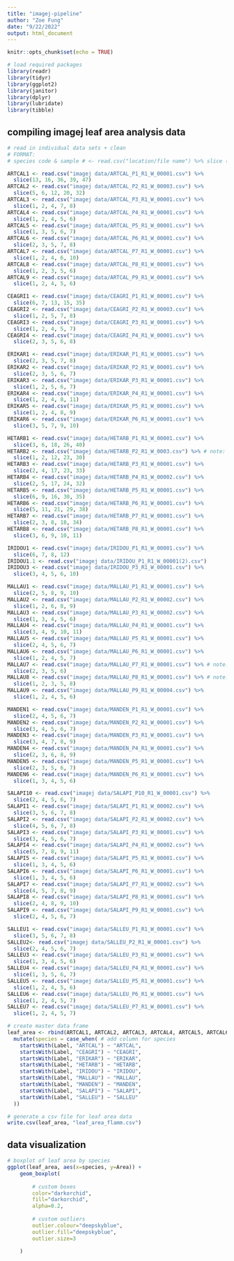 ```yaml
---
title: "imagej-pipeline"
author: "Zoe Fung"
date: "9/22/2022"
output: html_document
---
```


```r
knitr::opts_chunk$set(echo = TRUE)
```

```r
# load required packages
library(readr)
library(tidyr)
library(ggplot2)
library(janitor)
library(dplyr)
library(lubridate)
library(tibble)
```

## compiling imagej leaf area analysis data
```r
# read in individual data sets + clean
# FORMAT:
# species code & sample # <- read.csv("location/file name") %>% slice (rows that contain the area data corresponding to the leaves)

ARTCAL1 <- read.csv("imagej data/ARTCAL_P1_R1_W_00001.csv") %>%
  slice(13, 16, 36, 39, 47)
ARTCAL2 <- read.csv("imagej data/ARTCAL_P2_R1_W_00003.csv") %>%
  slice(5, 6, 12, 20, 32)
ARTCAL3 <- read.csv("imagej data/ARTCAL_P3_R1_W_00001.csv") %>%
  slice(1, 2, 4, 7, 8)
ARTCAL4 <- read.csv("imagej data/ARTCAL_P4_R1_W_00001.csv") %>%
  slice(1, 2, 4, 5, 6)
ARTCAL5 <- read.csv("imagej data/ARTCAL_P5_R1_W_00001.csv") %>%
  slice(1, 3, 5, 6, 7)
ARTCAL6 <- read.csv("imagej data/ARTCAL_P6_R1_W_00001.csv") %>%
  slice(2, 3, 5, 7, 8)
ARTCAL7 <- read.csv("imagej data/ARTCAL_P7_R1_W_00001.csv") %>%
  slice(1, 2, 4, 6, 10)
ARTCAL8 <- read.csv("imagej data/ARTCAL_P8_R1_W_00001.csv") %>%
  slice(1, 2, 3, 5, 6)
ARTCAL9 <- read.csv("imagej data/ARTCAL_P9_R1_W_00001.csv") %>%
  slice(1, 2, 4, 5, 6)

CEAGRI1 <- read.csv("imagej data/CEAGRI_P1_R1_W_00001.csv") %>%
  slice(6, 7, 13, 15, 35)
CEAGRI2 <- read.csv("imagej data/CEAGRI_P2_R1_W_00003.csv") %>%
  slice(1, 2, 5, 7, 8)
CEAGRI3 <- read.csv("imagej data/CEAGRI_P3_R1_W_00001.csv") %>%
  slice(1, 2, 4, 5, 7)
CEAGRI4 <- read.csv("imagej data/CEAGRI_P4_R1_W_00001.csv") %>%
  slice(2, 3, 5, 6, 8)

ERIKAR1 <- read.csv("imagej data/ERIKAR_P1_R1_W_00001.csv") %>%
  slice(2, 3, 5, 7, 8)
ERIKAR2 <- read.csv("imagej data/ERIKAR_P2_R1_W_00001.csv") %>%
  slice(2, 3, 5, 6, 7)
ERIKAR3 <- read.csv("imagej data/ERIKAR_P3_R1_W_00001.csv") %>%
  slice(1, 2, 5, 6, 7)
ERIKAR4 <- read.csv("imagej data/ERIKAR_P4_R1_W_00001.csv") %>%
  slice(1, 2, 4, 8, 11)
ERIKAR5 <- read.csv("imagej data/ERIKAR_P5_R1_W_00001.csv") %>%
  slice(1, 2, 4, 8, 9)
ERIKAR6 <- read.csv("imagej data/ERIKAR_P6_R1_W_00001.csv") %>%
  slice(3, 5, 7, 9, 10)

HETARB1 <- read.csv("imagej data/HETARB_P1_R1_W_00001.csv") %>%
  slice(3, 6, 18, 26, 40)
HETARB2 <- read.csv("imagej data/HETARB_P2_R1_W_0003.csv") %>% # note: leaf 2 was connected to ruler; inaccurate measurement
  slice(1, 2, 12, 23, 30)
HETARB3 <- read.csv("imagej data/HETARB_P3_R1_W_00001.csv") %>%
  slice(2, 4, 17, 23, 33)
HETARB4 <- read.csv("imagej data/HETARB_P4_R1_W_00002.csv") %>%
  slice(2, 5, 17, 24, 32)
HETARB5 <- read.csv("imagej data/HETARB_P5_R1_W_00001.csv") %>%
  slice(6, 9, 16, 30, 35)
HETARB6 <- read.csv("imagej data/HETARB_P6_R1_W_00001.csv") %>%
  slice(5, 11, 21, 29, 38)
HETARB7 <- read.csv("imagej data/HETARB_P7_R1_W_00001.csv") %>%
  slice(2, 3, 8, 18, 34)
HETARB8 <- read.csv("imagej data/HETARB_P8_R1_W_00001.csv") %>%
  slice(3, 6, 9, 10, 11)

IRIDOU1 <- read.csv("imagej data/IRIDOU_P1_R1_W_00001.csv") %>%
  slice(6, 7, 8, 12)
IRIDOU1.1 <- read.csv("imagej data/IRIDOU_P1_R1_W_00001(2).csv") 
IRIDOU3 <- read.csv("imagej data/IRIDOU_P3_R1_W_00001.csv") %>%
  slice(3, 4, 5, 6, 10)

MALLAU1 <- read.csv("imagej data/MALLAU_P1_R1_W_00001.csv") %>%
  slice(2, 5, 8, 9, 10)
MALLAU2 <- read.csv("imagej data/MALLAU_P2_R1_W_00002.csv") %>%
  slice(1, 2, 6, 8, 9)
MALLAU3 <- read.csv("imagej data/MALLAU_P3_R1_W_00002.csv") %>%
  slice(1, 3, 4, 5, 6)
MALLAU4 <- read.csv("imagej data/MALLAU_P4_R1_W_00001.csv") %>%
  slice(3, 4, 9, 10, 11)
MALLAU5 <- read.csv("imagej data/MALLAU_P5_R1_W_00001.csv") %>%
  slice(2, 4, 5, 6, 7)
MALLAU6 <- read.csv("imagej data/MALLAU_P6_R1_W_00001.csv") %>%
  slice(1, 2, 4, 5, 7)
MALLAU7 <- read.csv("imagej data/MALLAU_P7_R1_W_00001.csv") %>% # note: missing measurement for leaf 4 (connected to the ruler)
  slice(2, 3, 5, 6)
MALLAU8 <- read.csv("imagej data/MALLAU_P8_R1_W_00001.csv") %>% # note: leaf 3 connected to ruler; measurement inaccurate
  slice(1, 2, 3, 5, 8)
MALLAU9 <- read.csv("imagej data/MALLAU_P9_R1_W_00004.csv") %>%
  slice(1, 2, 4, 5, 6)

MANDEN1 <- read.csv("imagej data/MANDEN_P1_R1_W_00001.csv") %>%
  slice(2, 4, 5, 6, 7)
MANDEN2 <- read.csv("imagej data/MANDEN_P2_R1_W_00001.csv") %>%
  slice(3, 4, 5, 6, 7)
MANDEN3 <- read.csv("imagej data/MANDEN_P3_R1_W_00001.csv") %>%
  slice(3, 4, 7, 8, 9)
MANDEN4 <- read.csv("imagej data/MANDEN_P4_R1_W_00001.csv") %>%
  slice(2, 3, 6, 8, 9)
MANDEN5 <- read.csv("imagej data/MANDEN_P5_R1_W_00001.csv") %>%
  slice(2, 3, 5, 6, 7)
MANDEN6 <- read.csv("imagej data/MANDEN_P6_R1_W_00001.csv") %>%
  slice(1, 3, 4, 5, 6)

SALAPI10 <- read.csv("imagej data/SALAPI_P10_R1_W_00001.csv") %>%
  slice(2, 4, 5, 6, 7)
SALAPI1 <- read.csv("imagej data/SALAPI_P1_R1_W_00002.csv") %>%
  slice(3, 5, 6, 7, 8)
SALAPI2 <- read.csv("imagej data/SALAPI_P2_R1_W_00002.csv") %>%
  slice(4, 5, 6, 7, 8)
SALAPI3 <- read.csv("imagej data/SALAPI_P3_R1_W_00001.csv") %>%
  slice(3, 4, 5, 6, 7) 
SALAPI4 <- read.csv("imagej data/SALAPI_P4_R1_W_00002.csv") %>%
  slice(5, 7, 8, 9, 11)
SALAPI5 <- read.csv("imagej data/SALAPI_P5_R1_W_00001.csv") %>%
  slice(1, 3, 4, 5, 6)
SALAPI6 <- read.csv("imagej data/SALAPI_P6_R1_W_00001.csv") %>%
  slice(1, 3, 4, 5, 6)
SALAPI7 <- read.csv("imagej data/SALAPI_P7_R1_W_00002.csv") %>%
  slice(4, 5, 7, 8, 9)
SALAPI8 <- read.csv("imagej data/SALAPI_P8_R1_W_00001.csv") %>%
  slice(2, 4, 8, 9, 10)
SALAPI9 <- read.csv("imagej data/SALAPI_P9_R1_W_00001.csv") %>%
  slice(2, 4, 5, 6, 7)

SALLEU1 <- read.csv("imagej data/SALLEU_P1_R1_W_00001.csv") %>%
  slice(3, 5, 6, 7, 8)
SALLEU2<- read.csv("imagej data/SALLEU_P2_R1_W_00001.csv") %>%
  slice(2, 4, 5, 6, 7)
SALLEU3 <- read.csv("imagej data/SALLEU_P3_R1_W_00001.csv") %>%
  slice(1, 3, 4, 5, 6)
SALLEU4 <- read.csv("imagej data/SALLEU_P4_R1_W_00001.csv") %>%
  slice(1, 3, 5, 6, 7)
SALLEU5 <- read.csv("imagej data/SALLEU_P5_R1_W_00001.csv") %>%
  slice(1, 2, 4, 5, 6)
SALLEU6 <- read.csv("imagej data/SALLEU_P6_R1_W_00001.csv") %>%
  slice(1, 2, 4, 5, 7)
SALLEU7 <- read.csv("imagej data/SALLEU_P7_R1_W_00001.csv") %>%
  slice(1, 2, 4, 5, 7)

# create master data frame 
leaf_area <- rbind(ARTCAL1, ARTCAL2, ARTCAL3, ARTCAL4, ARTCAL5, ARTCAL6, ARTCAL7, ARTCAL8, ARTCAL9, CEAGRI1, CEAGRI2, CEAGRI3, CEAGRI4, ERIKAR1, ERIKAR2, ERIKAR3, ERIKAR4, ERIKAR5, ERIKAR6, HETARB1, HETARB2, HETARB3, HETARB4, HETARB5, HETARB6, HETARB7, HETARB8, IRIDOU1, IRIDOU1.1, IRIDOU3, MALLAU1, MALLAU2, MALLAU3, MALLAU4, MALLAU5, MALLAU6, MALLAU7, MALLAU8, MALLAU9, MANDEN1, MANDEN2, MANDEN3, MANDEN4, MANDEN5, MANDEN6, SALAPI1, SALAPI2, SALAPI3, SALAPI4, SALAPI5, SALAPI6, SALAPI7, SALAPI8, SALAPI9, SALAPI10, SALLEU1, SALLEU2, SALLEU3, SALLEU4, SALLEU5, SALLEU6, SALLEU7) %>%
  mutate(species = case_when( # add column for species
    startsWith(Label, "ARTCAL") ~ "ARTCAL",
    startsWith(Label, "CEAGRI") ~ "CEAGRI",
    startsWith(Label, "ERIKAR") ~ "ERIKAR",
    startsWith(Label, "HETARB") ~ "HETARB",
    startsWith(Label, "IRIDOU") ~ "IRIDOU",
    startsWith(Label, "MALLAU") ~ "MALLAU",
    startsWith(Label, "MANDEN") ~ "MANDEN",
    startsWith(Label, "SALAPI") ~ "SALAPI",
    startsWith(Label, "SALLEU") ~ "SALLEU"
  ))

# generate a csv file for leaf area data
write.csv(leaf_area, "leaf_area_flamm.csv")
```

## data visualization
```r
# boxplot of leaf area by species
ggplot(leaf_area, aes(x=species, y=Area)) + 
    geom_boxplot(
        
        # custom boxes
        color="darkorchid",
        fill="darkorchid",
        alpha=0.2,
        
        # custom outliers
        outlier.colour="deepskyblue",
        outlier.fill="deepskyblue",
        outlier.size=3
    
    )
```

